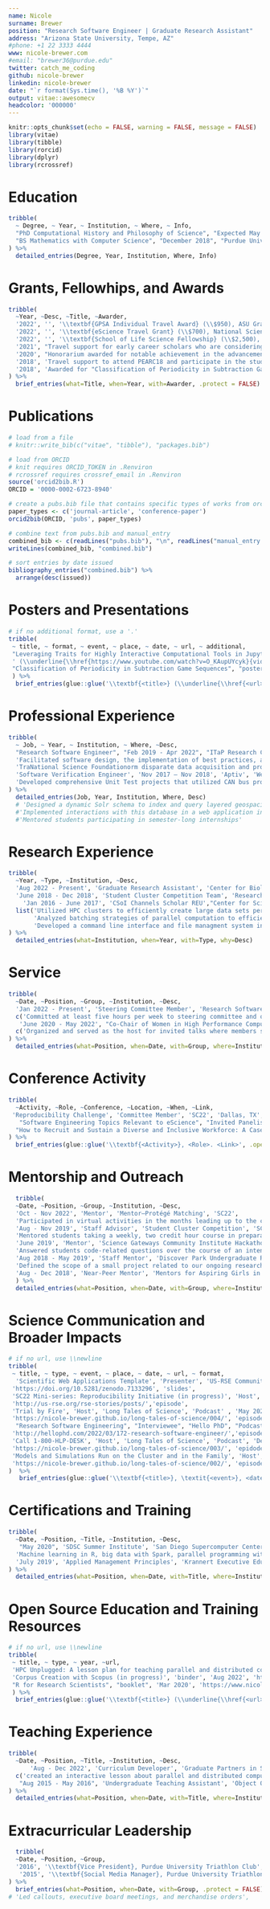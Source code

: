 ```yaml
---
name: Nicole
surname: Brewer
position: "Research Software Engineer | Graduate Research Assistant"
address: "Arizona State University, Tempe, AZ"
#phone: +1 22 3333 4444
www: nicole-brewer.com
#email: "brewer36@purdue.edu"
twitter: catch_me_coding
github: nicole-brewer
linkedin: nicole-brewer
date: "`r format(Sys.time(), '%B %Y')`"
output: vitae::awesomecv
headcolor: '000000'
---
```


```r
knitr::opts_chunk$set(echo = FALSE, warning = FALSE, message = FALSE)
library(vitae)
library(tibble)
library(rorcid)
library(dplyr)
library(rcrossref)
```

# Education

```r
tribble(
  ~ Degree, ~ Year, ~ Institution, ~ Where, ~ Info,
  "PhD Computational History and Philosophy of Science", "Expected May 2027", "Arizona State University", "Tempe, AZ", c("Using natural language processing, machine learning, network analysis, agent-based modeling, high performance computing (HPC) resources, and ethnographic and social science methods to better understand how scientific standards of practice are motivated by reproducibility and other values"),
  "BS Mathematics with Computer Science", "December 2018", "Purdue Univeristy", "West Lafayette, IN", c("Implemented and ran the KMP string matching algorithm in parallel to create a combinatorial game theory set"),
) %>% 
  detailed_entries(Degree, Year, Institution, Where, Info)
```
# Grants, Fellowhips, and Awards

```r
tribble(
  ~Year, ~Desc, ~Title, ~Awarder,
  '2022', '', '\\textbf{GPSA Individual Travel Award} (\\$950), ASU Graduate and Professional Student Association', '',
  '2022', '', '\\textbf{eScience Travel Grant} (\\$700), National Science Foundation', '',
  '2022', '', '\\textbf{School of Life Science Fellowship} (\\$2,500), Arizona State University', '',
  '2021', "Travel support for early career scholars who are considering pursuing philosophy of science", '\\textbf{UPSS Delegate} (\\$500), Philosophy of Science Biennial Meeting', '',
  '2020', "Honorarium awarded for notable achievement in the advancement of science gateways", '\\textbf{Young Professional of the Year} (\\$500), Science Gateways Community Institute', '',
  '2018', 'Travel support to attend PEARC18 and participate in the student program', '\\textbf{Travel Grant} (\\$500), XSEDE', '',
  '2018', 'Awarded for "Classification of Periodicity in Subtraction Game Sequences"', '\\textbf{Phil Andrews Award}, Practice and Experience in Advanced Research Computing Conference', ''
) %>% 
  brief_entries(what=Title, when=Year, with=Awarder, .protect = FALSE)
```

# Publications

```r
# load from a file
# knitr::write_bib(c("vitae", "tibble"), "packages.bib")

# load from ORCID
# knit requires ORCID_TOKEN in .Renviron
# rcrossref requires crossref_email in .Renviron
source('orcid2bib.R')
ORCID = '0000-0002-6723-8940'

# create a pubs.bib file that contains specific types of works from orcid user
paper_types <- c('journal-article', 'conference-paper')
orcid2bib(ORCID, 'pubs', paper_types)

# combine text from pubs.bib and manual_entry
combined_bib <- c(readLines("pubs.bib"), "\n", readLines("manual_entry.bib"))
writeLines(combined_bib, "combined.bib")

# sort entries by date issued
bibliography_entries("combined.bib") %>%
  arrange(desc(issued))
```

# Posters and Presentations
```r
# if no additional format, use a '.'
tribble( 
 ~ title, ~ format, ~ event, ~ place, ~ date, ~ url, ~ additional, 
 "Leveraging Traits for Highly Interactive Computational Tools in Jupyter", 'abstract', "Gateways 2021", "Virtual", 'July 2021','https://doi.org/10.5281/zenodo.5570605', 
 ' (\\underline{\\href{https://www.youtube.com/watch?v=O_KAupUYcyk}{video}}).',
 "Classification of Periodicity in Subtraction Game Sequences", "poster", "PEARC18", "Pittsburg, PA", 'June 2018', 'https://doi.org/10.5281/zenodo.7133317', '.',
 ) %>% 
  brief_entries(glue::glue('\\textbf{<title>} (\\underline{\\href{<url>}{<format>}}) <additional>', .open = "<", .close = ">"), date, event, .protect = FALSE)
```


<!-- # Interactive Notebooks and Scientific Web Applications -->


# Professional Experience
```r
tribble(
  ~ Job, ~ Year, ~ Institution, ~ Where, ~Desc,
  "Research Software Engineer", "Feb 2019 - Apr 2022", "ITaP Research Computing", "Purdue University", list('Implemented a highly interactive, Jupyter-based, GUI wrapper for power analysis software in order to expand the audience and ease of use of a rich set of computational functions via a user-friendly interface', 
  'Facilitated software design, the implementation of best practices, and internal tool development, and lab documentation to improve the overall sustainability of lab software',
  'TraNational Science Foundationorm disparate data acquisition and processing scripts into modular classes to be reused for scientific workflows'),
  'Software Verification Engineer', 'Nov 2017 – Nov 2018', 'Aptiv', 'West Lafayette, IN',
  'Developed comprehensive Unit Test projects that utilized CAN bus protocol communications to verify automotive controller hardware', 
) %>% 
  detailed_entries(Job, Year, Institution, Where, Desc)
  # 'Designed a dynamic Solr schema to index and query layered geospacial and user-defined metadata', 
  #'Implemented interactions with this database in a web application in PHP and JavaScript',
  #'Mentored students participating in semester-long internships'
```

# Research Experience
```r
tribble(
  ~Year, ~Type, ~Institution, ~Desc,
  'Aug 2022 - Present', 'Graduate Research Assistant', 'Center for Biology and Society, Arizona State University', c('Advisor: Manfred Laubichler', 'Documenting and adapting code and data from prior projects for reuse.'),
  'June 2018 - Dec 2018', 'Student Cluster Competition Team', 'Research Computing, Purdue University', list('Built a small cluster and applied optimization techniques in a non-stop, 48-hour challenge at the SC18 conference', 'Compiled a scienfitic application from an accepted paper from the prior year’s Technical Program and interacted directly with the paper’s authors to reproduce specific results and conclusions from the paper'),
    'Jan 2016 - June 2017', 'CSoI Channels Scholar REU',"Center for Science of Information, NSF STC", 
  list('Utilized HPC clusters to efficiently create large data sets pertaining to combinatorial game theory',
       'Analyzed batching strategies of parallel computation to efficiently detect an unknown length of repeating sequences in long strings',
       'Developed a command line interface and file managment system in Python to prevent human error and enhance the usability of codebase'),
) %>% 
  detailed_entries(what=Institution, when=Year, with=Type, why=Desc)
```

# Service
```r
tribble(
  ~Date, ~Position, ~Group, ~Institution, ~Desc,
  'Jan 2022 - Present', 'Steering Committee Member', 'Research Software Engineering Association', 'United States',
  c('Committed at least five hours per week to steering committee and other meetings including the Diversity Equity and Inclusion (DEI), Outreach, and Code of Conduct and Moderation working groups', 'Established the DEI Speaker Series and DEI Media Meetings. Currently developing a DEI Toolkit for members'),
   'June 2020 - May 2022', "Co-Chair of Women in High Performance Computing", 'ITaP Research Computing', 'Purdue University', 
  c('Organized and served as the host for invited talks where members shared their work or research', 'Established the \\href{https://www.nicole-brewer.com/long-tales-of-science/}{Long Tales of Science podcast} to continute to improve visibility of women in HPC in spite of discontinuing in-person events in the wake of the COVID-19 pandemic')
) %>% 
  detailed_entries(what=Position, when=Date, with=Group, where=Institution, why=Desc, .protect = FALSE)
```

# Conference Activity
```r
tribble(
  ~Activity, ~Role, ~Conference, ~Location, ~When, ~Link, 
 'Reproducibility Challenge', 'Committee Member', 'SC22', 'Dallas, TX',  'Nov 2022', '', #'https://se4science.org/workshops/se4escience22/schedule.htm',
   "Software Engineering Topics Relevant to eScience", "Invited Panelist", "eScience22", "Salt Lake City, UT", "Oct 2022", '', #"https://us-rse.org/events/2021/2021-10-intnl-rse-day", 
  "How to Recruit and Sustain a Diverse and Inclusive Workforce: A Case Study",  "Invited Panelist", "Int'l RSE Day Workshop", "Virtual", "Oct 2021", '(\\underline{\\href{https://doi.org/10.5281/zenodo.7133472}{slides}})',
) %>% 
  brief_entries(glue::glue('\\textbf{<Activity>}, <Role>. <Link>', .open = "<", .close = ">"), When, Conference, .protect = FALSE)

```

# Mentorship and Outreach
```r
  tribble(
  ~Date, ~Position, ~Group, ~Institution, ~Desc,
  'Oct - Nov 2022', 'Mentor', 'Mentor–Protégé Matching', 'SC22',
  'Participated in virtual activities in the months leading up to the conference and provided career and educational advise to two mentees at the conference',
  'Aug - Nov 2019', 'Staff Advisor', 'Student Cluster Competition', 'SC19', 
  'Mentored students taking a weekly, two credit hour course in preparation for a competition that I had participated in the year prior', 
  'June 2019', 'Mentor', 'Science Gateways Community Institute Hackathon', 'PEARC19' ,
  'Answered students code-related questions over the course of an intensive, three day conference hackathon',
  'Aug 2018 - May 2019', 'Staff Mentor', 'Discover Park Undergraduate Research Internship', 'Purdue University', 
  'Defined the scope of a small project related to our ongoing research projects and met with each student bi-weekly during the course of the semester to help them set achievable short-term goals and guide them through roadblocks they encountered',
  'Aug - Dec 2018', 'Near-Peer Mentor', 'Mentors for Aspiring Girls in Computing', 'Purdue University', 'Led hands-on activities to teach computer science concepts to local middle and high school students in order to improve the recruitment and retention of young women in technology careers'
  ) %>% 
  detailed_entries(what=Position, when=Date, with=Group, where=Institution, why=Desc)
```

# Science Communication and Broader Impacts
```r
# if no url, use \\newline
tribble(
 ~ title, ~ type, ~ event, ~ place, ~ date, ~ url, ~ format,
  'Scientific Web Applications Template', 'Presenter', 'US-RSE Community Call', 'Virtual', 'Mar 2022',
 'https://doi.org/10.5281/zenodo.7133296', 'slides',
 'SC22 Mini-series: Reproducibility Initiative (in progress)', 'Host', 'RSE Stories', 'Podcast', 'Nov 2022', 
 'http://us-rse.org/rse-stories/posts/','episode',
 'Trial by Fire', 'Host', 'Long Tales of Science', 'Podcast' , 'May 2022',
 'https://nicole-brewer.github.io/long-tales-of-science/004/', 'episode',
  "Research Software Engineering", "Interviewee", "Hello PhD", "Podcast", "Apr 2022",
 'http://hellophd.com/2022/03/172-research-software-engineer/','episode',
 'Call 1-800-HLP-DESK', 'Host', 'Long Tales of Science', 'Podcast', 'Dec 2021', 
 'https://nicole-brewer.github.io/long-tales-of-science/003/', 'epidode',
 'Models and Simulations Run on the Cluster and in the Family', 'Host', 'Long Tales of Science', 'Podcast', 'Oct 2020',
 'https://nicole-brewer.github.io/long-tales-of-science/002/', 'episode'
)  %>% 
   brief_entries(glue::glue('\\textbf{<title>}, \textit{<event>}, <date>. (\\underline{\\href{<url>}{<format>}})', .open = "<", .close = ">"), type, .protect = FALSE)
```
# Certifications and Training

```r
tribble(
  ~Date, ~Position, ~Title, ~Institution, ~Desc,
   "May 2020", 'SDSC Summer Institute', 'San Diego Supercomputer Center', 'Virtual', 
  'Machine learning in R, big data with Spark, parallel programming with Python, and scientific visualization',
  'July 2019', 'Applied Management Principles', 'Krannert Executive Education', 'West Lafayette, IN', 'Purdue\'s "mini-MBA" covering accounting, finance, strategy, marketing, negotiations & problem solving, and entrepreneurial skills essential to effective laboratory and research project managment'
) %>% 
  detailed_entries(what=Position, when=Date, with=Title, where=Institution, why=Desc)
```

# Open Source Education and Training Resources
```r
# if no url, use \\newline
tribble( 
 ~ title, ~ type, ~ year, ~url,
 'HPC Unplugged: A lesson plan for teaching parallel and distributed computing', 'booklet', 'Sep 2022', 'https://www.nicole-brewer.com/hpc-unplugged/',
 'Corpus Creation with Scopus (in progress)', 'binder', 'Aug 2022', 'https://mybinder.org/v2/gh/nicole-brewer/corpus_creation_with_scopus/HEAD',
 "R for Research Scientists", "booklet", 'Mar 2020', 'https://www.nicole-brewer.com/r-for-research-scientists/'
 ) %>% 
  brief_entries(glue::glue('\\textbf{<title>} (\\underline{\\href{<url>}{<type>}})', .open = "<", .close = ">"), year, .protect = FALSE)
```

# Teaching Experience
```r
tribble(
  ~Date, ~Position, ~Title, ~Institution, ~Desc,
      'Aug - Dec 2022', 'Curriculum Developer', 'Graduate Partners in Science Education: K - 12 STEM Education & Outreach', 'Arizona State University', 
  c('created an interactive lesson about parallel and distributed computing and modified existing lessons for remote instruction', 'learned teaching practices that are engaging and inclusive'), 
   "Aug 2015 - May 2016", 'Undergraduate Teaching Assistant', 'Object Oriented Programming', 'Purdue Univeristy', 'Taught object oriented programming in Java, debugging In Intellij, JUnit Testing, and app development in Android Studio in laboratory',
) %>% 
  detailed_entries(what=Position, when=Date, with=Title, where=Institution)
```

# Extracurricular Leadership
```r
  tribble(
  ~Date, ~Position, ~Group,
  '2016', '\\textbf{Vice President}, Purdue University Triathlon Club', '',
   '2015', '\\textbf{Social Media Manager}, Purdue University Triathlon Club',  ''
) %>% 
  brief_entries(what=Position, when=Date, with=Group, .protect = FALSE)
# 'Led callouts, executive board meetings, and merchandise orders',
```




<!-- Skills 
Languages Python, R, PHP, JavaScript, Java, C, C#, HTML/CSS
Containers Docker, Kubernetes
Databases Solr, Elasticsearch, MongoDB
Platforms Linux (CentOS, RHEL, Ubuntu), MacOS, Windows
Development Tools Git, Vim, RStudio, IntelliJ, AndroidStudio, Visual Studio, SVN
-->
